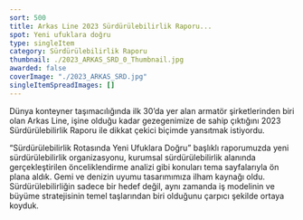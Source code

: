 ```yaml
---
sort: 500
title: Arkas Line 2023 Sürdürülebilirlik Raporu...
spot: Yeni ufuklara doğru
type: singleItem
category: Sürdürülebilirlik Raporu
thumbnail: ./2023_ARKAS_SRD_0_Thumbnail.jpg
awarded: false
coverImage: "./2023_ARKAS_SRD.jpg"
singleItemSpreadImages: []
---
```


Dünya konteyner taşımacılığında ilk 30’da yer alan armatör şirketlerinden biri olan Arkas Line, işine olduğu kadar gezegenimize de sahip çıktığını 2023 Sürdürülebilirlik Raporu ile dikkat çekici biçimde yansıtmak istiyordu.

“Sürdürülebilirlik Rotasında Yeni Ufuklara Doğru” başlıklı raporumuzda yeni sürdürülebilirlik organizasyonu, kurumsal sürdürülebilirlik alanında gerçekleştirilen önceliklendirme analizi gibi konuları tema sayfalarıyla ön plana aldık. Gemi ve denizin uyumu tasarımımıza ilham kaynağı oldu. Sürdürülebilirliğin sadece bir hedef değil, aynı zamanda iş modelinin ve büyüme stratejisinin temel taşlarından biri olduğunu çarpıcı şekilde ortaya koyduk.
